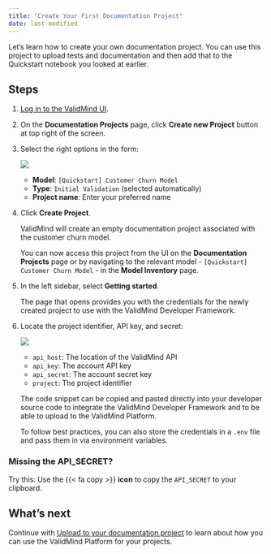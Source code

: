 ```yaml
---
title: "Create Your First Documentation Project"
date: last-modified
---
```


Let's learn how to create your own documentation project. You can use this project to upload tests and documentation and then add that to the Quickstart notebook you looked at earlier.

## Steps

1. [Log in to the ValidMind UI]({{< var vm_ui >}}).
   
2. On the **Documentation Projects** page, click **Create new Project** button at top right of the screen.
   
3. Select the right options in the form:

   ![](create-project.png)

   - **Model**: `[Quickstart] Customer Churn Model`
   - **Type**: `Initial Validation` (selected automatically)
<!---   - **Model Use Case**: `Attrition/Churn Management` (under `Marketing/Sales`). --->
   - **Project name**: Enter your preferred name

4. Click **Create Project**.

   ValidMind will create an empty documentation project associated with the customer churn model. 
   
   You can now access this project from the UI on the **Documentation Projects** page or by navigating to the relevant model - `[Quickstart] Customer Churn Model` - in the **Model Inventory** page.

5. In the left sidebar, select **Getting started**. 

   The page that opens provides you with the credentials for the newly created project to use with the ValidMind Developer Framework. 

6. Locate the project identifier, API key, and secret:
   
   ![](client-integration.png){fig-alt="The Get Started page for a documentation project that shows the code snippet you need to copy with the Copy snippet to clipboard button"}

   - `api_host`: The location of the ValidMind API
   - `api_key`: The account API key
   - `api_secret`: The account secret key
   - `project`: The project identifier

   The code snippet can be copied and pasted directly into your developer source code to integrate the ValidMind Developer Framework and to be able to upload to the ValidMind Platform. 
   
   To follow best practices, you can also store the credentials in a `.env` file and pass them in via environment variables.

::: {.column-margin}
::: {.callout-tip}
### Missing the API_SECRET?
Try this: Use the  {{< fa copy >}} **icon** to copy the `API_SECRET` to your clipboard.
:::
:::

## What's next

Continue with [Upload to your documentation project](upload-to-documentation-project.qmd) to learn about how you can use the ValidMind Platform for your projects.